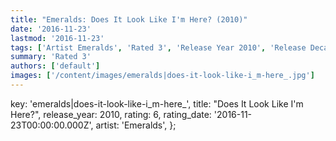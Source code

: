 ```yaml
---
title: "Emeralds: Does It Look Like I'm Here? (2010)"
date: '2016-11-23'
lastmod: '2016-11-23'
tags: ['Artist Emeralds', 'Rated 3', 'Release Year 2010', 'Release Decade 2010']
summary: 'Rated 3'
authors: ['default']
images: ['/content/images/emeralds|does-it-look-like-i_m-here_.jpg']
---
```


  key: 'emeralds|does-it-look-like-i_m-here_',
  title: "Does It Look Like I'm Here?",
  release_year: 2010,
  rating: 6,
  rating_date: '2016-11-23T00:00:00.000Z',
  artist: 'Emeralds',
};

<MusicRating data={data} />

